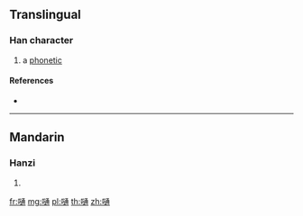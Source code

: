 ==Translingual==

===Han character===
{{Han char|rn=30|rad=口|as=10|sn=13|four=|canj=RYNB|ids=⿰口通}}

# a [[phonetic]]

====References====
* {{Han ref|kx=0206.201|hdz=10672.020|uh=55F5|ud=22005}}

----

==Mandarin==

===Hanzi===
{{cmn-hanzi|pin=[[tōng]] ([[tong1]]), [[piào]] ([[piao4]])|wg=t'ung<sup>1</sup>, p'iao<sup>4</sup>}}

# {{defn|lang=cmn|sort=口10}}

[[fr:嗵]]
[[mg:嗵]]
[[pl:嗵]]
[[th:嗵]]
[[zh:嗵]]